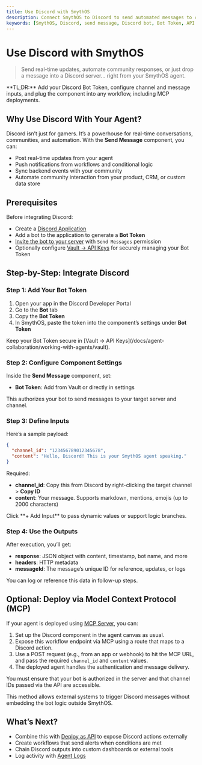 ```yaml
---
title: Use Discord with SmythOS
description: Connect SmythOS to Discord to send automated messages to channels.
keywords: [SmythOS, Discord, send message, Discord bot, Bot Token, API integration, channel automation, MCP, model context protocol]
---
```


# Use Discord with SmythOS

> Send real-time updates, automate community responses, or just drop a message into a Discord server... right from your SmythOS agent.

<InfoCallout>
**TL;DR:** Add your Discord Bot Token, configure channel and message inputs, and plug the component into any workflow, including MCP deployments.
</InfoCallout>

<Divider />

## Why Use Discord With Your Agent?

Discord isn’t just for gamers. It’s a powerhouse for real-time conversations, communities, and automation. With the **Send Message** component, you can:

- Post real-time updates from your agent
- Push notifications from workflows and conditional logic
- Sync backend events with your community
- Automate community interaction from your product, CRM, or custom data store

<Divider />

## Prerequisites

Before integrating Discord:

- Create a [Discord Application](https://discord.com/developers/applications)
- Add a bot to the application to generate a **Bot Token**
- [Invite the bot to your server](https://discordjs.guide/preparations/adding-your-bot-to-servers.html#bot-invite-links) with `Send Messages` permission
- Optionally configure [Vault → API Keys](/docs/agent-collaboration/working-with-agents/vault) for securely managing your Bot Token

<Divider />

## Step-by-Step: Integrate Discord

### Step 1: Add Your Bot Token

1. Open your app in the Discord Developer Portal
2. Go to the **Bot** tab
3. Copy the **Bot Token**
4. In SmythOS, paste the token into the component’s settings under **Bot Token**

<InfoCallout>
Keep your Bot Token secure in [Vault → API Keys](/docs/agent-collaboration/working-with-agents/vault).
</InfoCallout>

<Divider />

### Step 2: Configure Component Settings

Inside the **Send Message** component, set:

- **Bot Token**: Add from Vault or directly in settings

This authorizes your bot to send messages to your target server and channel.

<Divider />

### Step 3: Define Inputs

Here’s a sample payload:

```json
{
  "channel_id": "123456789012345678",
  "content": "Hello, Discord! This is your SmythOS agent speaking."
}
```

Required:

- **channel_id**: Copy this from Discord by right-clicking the target channel > **Copy ID**
- **content**: Your message. Supports markdown, mentions, emojis (up to 2000 characters)

<InfoCallout>
Click **+ Add Input** to pass dynamic values or support logic branches.
</InfoCallout>

<Divider />

### Step 4: Use the Outputs

After execution, you’ll get:

- **response**: JSON object with content, timestamp, bot name, and more
- **headers**: HTTP metadata
- **messageId**: The message’s unique ID for reference, updates, or logs

You can log or reference this data in follow-up steps.

<Divider />

## Optional: Deploy via Model Context Protocol (MCP)

If your agent is deployed using [MCP Server](/docs/agent-deployments/deployments/deploy-as-mcp-server), you can:

1. Set up the Discord component in the agent canvas as usual.
2. Expose this workflow endpoint via MCP using a route that maps to a Discord action.
3. Use a POST request (e.g., from an app or webhook) to hit the MCP URL, and pass the required `channel_id` and `content` values.
4. The deployed agent handles the authentication and message delivery.

<InfoCallout>
You must ensure that your bot is authorized in the server and that channel IDs passed via the API are accessible.
</InfoCallout>

This method allows external systems to trigger Discord messages without embedding the bot logic outside SmythOS.

<Divider />

## What’s Next?

- Combine this with [Deploy as API](/docs/agent-deployments/deployments/deploy-as-api) to expose Discord actions externally
- Create workflows that send alerts when conditions are met
- Chain Discord outputs into custom dashboards or external tools
- Log activity with [Agent Logs](/docs/agent-studio/agent-settings/logs)

<PromptCard prompt="Connect Discord to SmythOS using Bot Token and channel_id for automated messaging. Deploy using MCP or API." />
